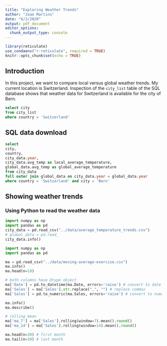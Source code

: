 ```yaml
---
title: "Exploring Weather Trends"
author: "Joao Martins"
date: "6/2/2020"
output: pdf_document
editor_options: 
  chunk_output_type: console
---
```



```r
library(reticulate)
use_condaenv("r-reticulate", required = TRUE)
knitr::opts_chunk$set(echo = TRUE)
```


## Introduction

In this project, we want to compare local versus global weather trends.  My current location is Switzerland.  Inspection of the `city_list` table of the SQL database shows that weather data for Switzerland is available for the city of Bern.

```sql
select city
from city_list
where country = 'Switzerland'
```


## SQL data download

```sql
select 
city,
country,
city_data.year, 
city_data.avg_temp as local_average_temperature,
global_data.avg_temp as global_average_temperature
from city_data
full outer join global_data on city_data.year = global_data.year
where country = 'Switzerland' and city = 'Bern'
```

## Showing weather trends

### Using Python to read the weather data

```python
import numpy as np
import pandas as pd
city_data = pd.read_csv("../data/average_temperature_trends.csv")
# global_data = pd.read_
city_data.info()
```



```python
import numpy as np
import pandas as pd

ma = pd.read_csv("../data/moving-average-exercise.csv")
ma.info()
ma.head(n=10)

# both columns have Dtype object 
ma['Date'] = pd.to_datetime(ma.Date, errors='raise') # convert to date
ma['Sales'] = ma['Sales'].str.replace(",", "") # replace commas
ma['Sales'] = pd.to_numeric(ma.Sales, errors='raise') # convert to numeric

ma.info()
ma.describe()

# rolling mean
ma['ma_7'] = ma['Sales'].rolling(window=7).mean().round()
ma['ma_14'] = ma['Sales'].rolling(window=14).mean().round()

ma.head(n=30) # first month
ma.tail(n=30) # last month
```

